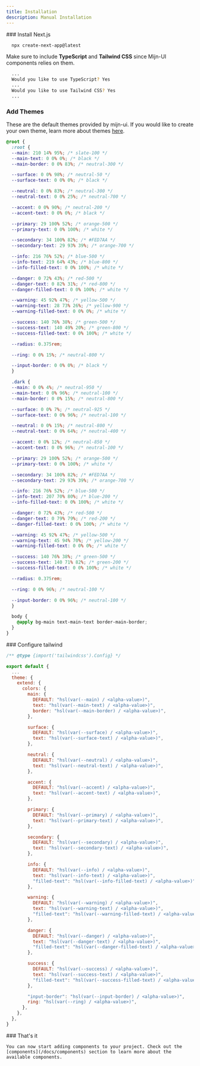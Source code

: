 ```yaml
---
title: Installation
description: Manual Installation
---
```



<BetaAlert />

<Steps>
  <Step>
### Install Next.js

```bash title="Terminal"
  npx create-next-app@latest
```

Make sure to include **TypeScript** and **Tailwind CSS** since Mijn-UI components relies on them.

```bash title="Terminal"
  ...
  Would you like to use TypeScript? Yes
  ...
  Would you like to use Tailwind CSS? Yes
  ...
```

</Step>
<Step>
 
### Add Themes

These are the default themes provided by mijn-ui. If you would like to create your own theme, learn more about themes [here](/docs/theming).

```css title="Css"
@root {
  :root {
  --main: 210 14% 95%; /* slate-100 */
  --main-text: 0 0% 0%; /* black */
  --main-border: 0 0% 83%; /* neutral-300 */

  --surface: 0 0% 98%; /* neutral-50 */
  --surface-text: 0 0% 0%; /* black */

  --neutral: 0 0% 83%; /* neutral-300 */
  --neutral-text: 0 0% 25%; /* neutral-700 */

  --accent: 0 0% 90%; /* neutral-200 */
  --accent-text: 0 0% 0%; /* black */

  --primary: 29 100% 52%; /* orange-500 */
  --primary-text: 0 0% 100%; /* white */

  --secondary: 34 100% 82%; /* #FED7AA */
  --secondary-text: 29 93% 39%; /* orange-700 */

  --info: 216 76% 52%; /* blue-500 */
  --info-text: 219 64% 43%; /* blue-800 */
  --info-filled-text: 0 0% 100%; /* white */

  --danger: 0 72% 43%; /* red-500 */
  --danger-text: 0 82% 31%; /* red-800 */
  --danger-filled-text: 0 0% 100%; /* white */

  --warning: 45 92% 47%; /* yellow-500 */
  --warning-text: 28 73% 26%; /* yellow-900 */
  --warning-filled-text: 0 0% 0%; /* white */

  --success: 140 76% 38%; /* green-500 */
  --success-text: 140 49% 20%; /* green-800 */
  --success-filled-text: 0 0% 100%; /* white */

  --radius: 0.375rem;

  --ring: 0 0% 15%; /* neutral-800 */

  --input-border: 0 0% 0%; /* black */
  }

  .dark {
  --main: 0 0% 4%; /* neutral-950 */
  --main-text: 0 0% 96%; /* neutral-100 */
  --main-border: 0 0% 15%; /* neutral-800 */

  --surface: 0 0% 7%; /* neutral-925 */
  --surface-text: 0 0% 96%; /* neutral-100 */

  --neutral: 0 0% 15%; /* neutral-800 */
  --neutral-text: 0 0% 64%; /* neutral-400 */

  --accent: 0 0% 12%; /* neutral-850 */
  --accent-text: 0 0% 96%; /* neutral-100 */

  --primary: 29 100% 52%; /* orange-500 */
  --primary-text: 0 0% 100%; /* white */

  --secondary: 34 100% 82%; /* #FED7AA */
  --secondary-text: 29 93% 39%; /* orange-700 */

  --info: 216 76% 52%; /* blue-500 */
  --info-text: 207 70% 80%; /* blue-200 */
  --info-filled-text: 0 0% 100%; /* white */

  --danger: 0 72% 43%; /* red-500 */
  --danger-text: 0 79% 79%; /* red-200 */
  --danger-filled-text: 0 0% 100%; /* white */

  --warning: 45 92% 47%; /* yellow-500 */
  --warning-text: 45 94% 70%; /* yellow-200 */
  --warning-filled-text: 0 0% 0%; /* white */

  --success: 140 76% 38%; /* green-500 */
  --success-text: 140 71% 82%; /* green-200 */
  --success-filled-text: 0 0% 100%; /* white */

  --radius: 0.375rem;

  --ring: 0 0% 96%; /* neutral-100 */

  --input-border: 0 0% 96%; /* neutral-100 */
  }

  body {
    @apply bg-main text-main-text border-main-border;
  }
}
```

</Step>

<Step>
### Configure tailwind

```js title="tailwind.config.js"
/** @type {import('tailwindcss').Config} */

export default {
  ...
  theme: {
    extend: {
      colors: {
        main: {
          DEFAULT: "hsl(var(--main) / <alpha-value>)",
          text: "hsl(var(--main-text) / <alpha-value>)",
          border: "hsl(var(--main-border) / <alpha-value>)",
        },

        surface: {
          DEFAULT: "hsl(var(--surface) / <alpha-value>)",
          text: "hsl(var(--surface-text) / <alpha-value>)",
        },

        neutral: {
          DEFAULT: "hsl(var(--neutral) / <alpha-value>)",
          text: "hsl(var(--neutral-text) / <alpha-value>)",
        },

        accent: {
          DEFAULT: "hsl(var(--accent) / <alpha-value>)",
          text: "hsl(var(--accent-text) / <alpha-value>)",
        },

        primary: {
          DEFAULT: "hsl(var(--primary) / <alpha-value>)",
          text: "hsl(var(--primary-text) / <alpha-value>)",
        },

        secondary: {
          DEFAULT: "hsl(var(--secondary) / <alpha-value>)",
          text: "hsl(var(--secondary-text) / <alpha-value>)",
        },

        info: {
          DEFAULT: "hsl(var(--info) / <alpha-value>)",
          text: "hsl(var(--info-text) / <alpha-value>)",
          "filled-text": "hsl(var(--info-filled-text) / <alpha-value>)",
        },

        warning: {
          DEFAULT: "hsl(var(--warning) / <alpha-value>)",
          text: "hsl(var(--warning-text) / <alpha-value>)",
          "filled-text": "hsl(var(--warning-filled-text) / <alpha-value>)",
        },

        danger: {
          DEFAULT: "hsl(var(--danger) / <alpha-value>)",
          text: "hsl(var(--danger-text) / <alpha-value>)",
          "filled-text": "hsl(var(--danger-filled-text) / <alpha-value>)",
        },

        success: {
          DEFAULT: "hsl(var(--success) / <alpha-value>)",
          text: "hsl(var(--success-text) / <alpha-value>)",
          "filled-text": "hsl(var(--success-filled-text) / <alpha-value>)",
        },

        "input-border": "hsl(var(--input-border) / <alpha-value>)",
        ring: "hsl(var(--ring) / <alpha-value>)",
      },
    },
  },
}

```
</Step>

  <Step>
    ### That's it

    You can now start adding components to your project. Check out the [components](/docs/components) section to learn more about the available components.

  </Step>
</Steps>
